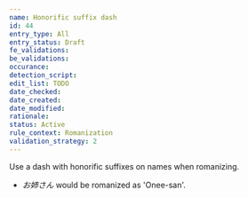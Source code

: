 ```yaml
---
name: Honorific suffix dash
id: 44
entry_type: All
entry_status: Draft
fe_validations:
be_validations:
occurance:
detection_script:
edit_list: TODO
date_checked:
date_created:
date_modified:
rationale:
status: Active
rule_context: Romanization
validation_strategy: 2
---
```

Use a dash with honorific suffixes on names when romanizing.

- *お姉さん* would be romanized as 'Onee-san'.